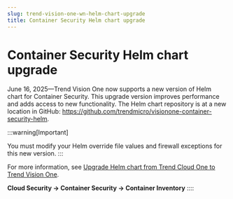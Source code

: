 ```yaml
---
slug: trend-vision-one-wn-helm-chart-upgrade
title: Container Security Helm chart upgrade
---
```

# Container Security Helm chart upgrade

June 16, 2025—Trend Vision One now supports a new version of Helm chart for Container Security. This upgrade version improves performance and adds access to new functionality. The Helm chart repository is at a new location in GitHub: <https://github.com/trendmicro/visionone-container-security-helm>.

:::warning[Important]

You must modify your Helm override file values and firewall exceptions for this new version.
:::

For more information, see [Upgrade Helm chart from Trend Cloud One to Trend Vision One](upgrade-helm-cloud-one.mdx).

**Cloud Security → Container Security → Container Inventory**
::::
